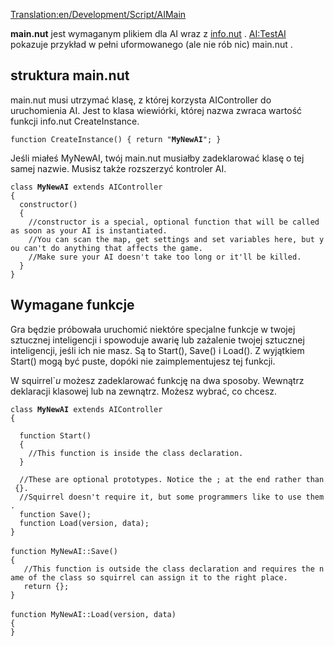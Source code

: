 [[Translation:en/Development/Script/AIMain]]


<!--{{NoAI}}-->{{pl/Development/Script/NoAI}}

'''main.nut''' jest wymaganym plikiem dla AI wraz z [[pl/Development/Script/SI/AIInfo|info.nut]] . [[pl/Development/Script/SI/TestAI|AI:TestAI]] pokazuje przykład w pełni uformowanego (ale nie rób nic) main.nut .

==struktura main.nut ==
main.nut musi utrzymać klasę, z której korzysta AIController do uruchomienia AI. Jest to klasa wiewiórki, której nazwa zwraca wartość funkcji info.nut CreateInstance.

 function CreateInstance() { return "'''MyNewAI'''"; }


Jeśli miałeś MyNewAI, twój main.nut musiałby zadeklarować klasę o tej samej nazwie. Musisz także rozszerzyć kontroler AI.

 class '''MyNewAI''' extends AIController
 { 
   constructor()
   {
     //constructor is a special, optional function that will be called as soon as your AI is instantiated.
     //You can scan the map, get settings and set variables here, but you can't do anything that affects the game.
     //Make sure your AI doesn't take too long or it'll be killed.
   }
 }

==Wymagane funkcje==
Gra będzie próbowała uruchomić niektóre specjalne funkcje w twojej sztucznej inteligencji i spowoduje awarię lub zażalenie twojej sztucznej inteligencji, jeśli ich nie masz. Są to Start(), Save() i Load(). Z wyjątkiem Start() mogą być puste, dopóki nie zaimplementujesz tej funkcji.

W squirrel`''u'' możesz zadeklarować funkcję na dwa sposoby. Wewnątrz deklaracji klasowej lub na zewnątrz. Możesz wybrać, co chcesz.

 class '''MyNewAI''' extends AIController
 {
   
   function Start()
   {
     //This function is inside the class declaration.
   }
    
   //These are optional prototypes. Notice the ; at the end rather than {}.
   //Squirrel doesn't require it, but some programmers like to use them.
   function Save();
   function Load(version, data);
 }
 
 function MyNewAI::Save()
 {
    //This function is outside the class declaration and requires the name of the class so squirrel can assign it to the right place.
    return {};
 }
 
 function MyNewAI::Load(version, data)
 {
 }